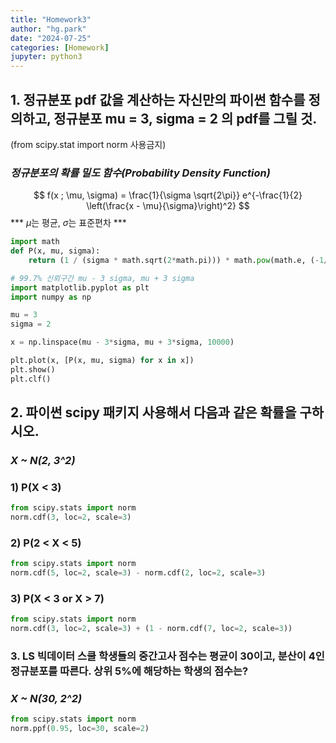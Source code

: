 ```yaml
---
title: "Homework3"
author: "hg.park"
date: "2024-07-25"
categories: [Homework]
jupyter: python3
---
```


## 1. 정규분포 pdf 값을 계산하는 자신만의 파이썬 함수를 정의하고, 정규분포 mu = 3, sigma = 2 의 pdf를 그릴 것. 

(from scipy.stat import norm 사용금지)

### ***정규분포의 확률 밀도 함수(Probability Density Function)***

$$
f(x ; \mu, \sigma) = \frac{1}{\sigma \sqrt{2\pi}} e^{-\frac{1}{2} \left(\frac{x - \mu}{\sigma}\right)^2}
$$ \*\*\* $\mu$는 평균, $\sigma$는 표준편차 \*\*\*

```python
import math
def P(x, mu, sigma):
    return (1 / (sigma * math.sqrt(2*math.pi))) * math.pow(math.e, (-1/2) * ((x - mu)/sigma) ** 2)

# 99.7% 신뢰구간 mu - 3 sigma, mu + 3 sigma
import matplotlib.pyplot as plt
import numpy as np

mu = 3
sigma = 2

x = np.linspace(mu - 3*sigma, mu + 3*sigma, 10000)

plt.plot(x, [P(x, mu, sigma) for x in x])
plt.show()
plt.clf()
```

## 2. 파이썬 scipy 패키지 사용해서 다음과 같은 확률을 구하시오.

### ***X \~ N(2, 3\^2)***

### 1) P(X \< 3)

```python
from scipy.stats import norm
norm.cdf(3, loc=2, scale=3)
```

### 2) P(2 \< X \< 5)

```python
from scipy.stats import norm
norm.cdf(5, loc=2, scale=3) - norm.cdf(2, loc=2, scale=3)
```

### 3) P(X \< 3 or X \> 7)

```python
from scipy.stats import norm
norm.cdf(3, loc=2, scale=3) + (1 - norm.cdf(7, loc=2, scale=3))
```

### 3. LS 빅데이터 스쿨 학생들의 중간고사 점수는 평균이 30이고, 분산이 4인 정규분포를 따른다. 상위 5%에 해당하는 학생의 점수는?

### ***X \~ N(30, 2\^2)***
```python
from scipy.stats import norm
norm.ppf(0.95, loc=30, scale=2)
```